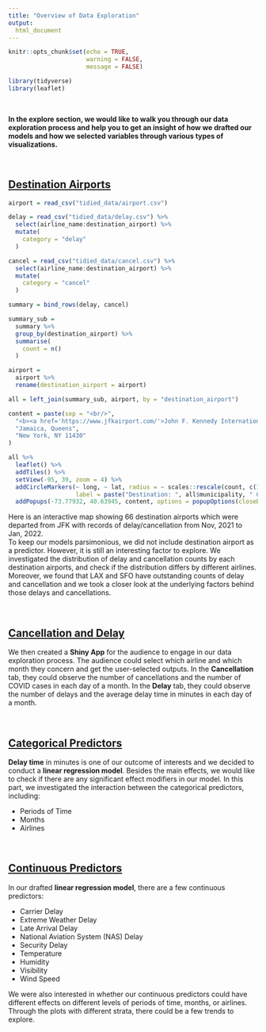 ```yaml
---
title: "Overview of Data Exploration"
output:
  html_document
---
```


```r
knitr::opts_chunk$set(echo = TRUE,
                      warning = FALSE,
                      message = FALSE)

library(tidyverse)
library(leaflet)
```

<br>

**In the explore section, we would like to walk you through our data exploration process and help you to get an insight of how we drafted our models and how we selected variables through various types of visualizations.**


<br>

## [Destination Airports](Destination.html)

```r
airport = read_csv("tidied_data/airport.csv")

delay = read_csv("tidied_data/delay.csv") %>% 
  select(airline_name:destination_airport) %>% 
  mutate(
    category = "delay"
  )

cancel = read_csv("tidied_data/cancel.csv") %>% 
  select(airline_name:destination_airport) %>% 
  mutate(
    category = "cancel"
  )

summary = bind_rows(delay, cancel)
```


```r
summary_sub = 
  summary %>% 
  group_by(destination_airport) %>% 
  summarise(
    count = n()
  )

airport = 
  airport %>% 
  rename(destination_airport = airport)

all = left_join(summary_sub, airport, by = "destination_airport")
```


```r
content = paste(sep = "<br/>",
  "<b><a href='https://www.jfkairport.com/'>John F. Kennedy International Airport</a></b>",
  "Jamaica, Queens",
  "New York, NY 11430"
)

all %>% 
  leaflet() %>% 
  addTiles() %>%
  setView(-95, 39, zoom = 4) %>% 
  addCircleMarkers(~ long, ~ lat, radius = ~ scales::rescale(count, c(1, 10)), color = "rgb(255, 65, 54)", 
                   label = paste("Destination: ", all$municipality, " Count: ", all$count)) %>% 
  addPopups(-73.77932, 40.63945, content, options = popupOptions(closeButton = TRUE))
```

Here is an interactive map showing 66 destination airports which were departed from JFK with records of delay/cancellation from Nov, 2021 to Jan, 2022. <br>
To keep our models parsimonious, we did not include destination airport as a predictor. However, it is still an interesting factor to explore. We investigated the distribution of delay and cancellation counts by each destination airports, and check if the distribution differs by different airlines. Moreover, we found that LAX and SFO have outstanding counts of delay and cancellation and we took a closer look at the underlying factors behind those delays and cancellations.  

<br>


## [Cancellation and Delay](https://sn2ylh-siyue-gao.shinyapps.io/delay_cancelation/)

We then created a **Shiny App** for the audience to engage in our data exploration process. The audience could select which airline and which month they concern and get the user-selected outputs. In the **Cancellation** tab, they could observe the number of cancellations and the number of COVID cases in each day of a month. In the **Delay** tab, they could observe the number of delays and the average delay time in minutes in each day of a month.

<br>

## [Categorical Predictors](delay_interaction_c.html)

**Delay time** in minutes is one of our outcome of interests and we decided to conduct a **linear regression model**. Besides the main effects, we would like to check if there are any significant effect modifiers in our model. In this part, we investigated the interaction between the categorical predictors, including:

*   Periods of Time
*   Months
*   Airlines


<br>

## [Continuous Predictors](delay_interaction_cont.html)

In our drafted **linear regression model**, there are a few continuous predictors:

*   Carrier Delay
*   Extreme Weather Delay
*   Late Arrival Delay
*   National Aviation System (NAS) Delay
*   Security Delay
*   Temperature
*   Humidity
*   Visibility
*   Wind Speed

We were also interested in whether our continuous predictors could have different effects on different levels of periods of time, months, or airlines. Through the plots with different strata, there could be a few trends to explore.
